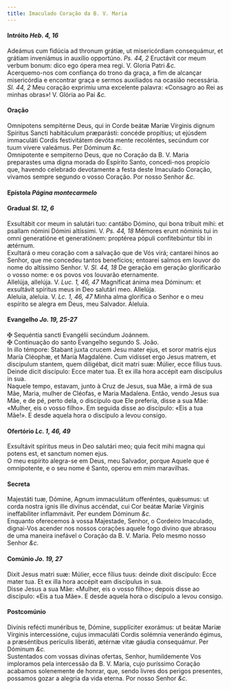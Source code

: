 ```yaml
---
title: Imaculado Coração da B. V. Maria
---
```



<h4 class="text-center">Intróito <em>Heb. 4, 16</em></h4>
<div class="container-fluid">
<div class="row">
<div class="col-6 dropcaps text-justify">
Adeámus cum fidúcia ad thronum grátiæ, ut misericórdiam consequámur, et grátiam inveniámus in auxílio opportúno. <em>Ps. 44, 2</em> Eructávit cor meum verbum bonum: dico ego ópera mea regi.
V. Gloria Patri <em>&c.</em>
</div>
<div class="col-6 dropcaps text-justify">
Acerquemo-nos com confiança do trono da graça, a fim de alcançar misericórdia e encontrar graça e sermos auxiliados na ocasião necessária. <em>Sl. 44, 2</em> Meu coração exprimiu uma excelente palavra: «Consagro ao Rei as minhas obras»!
V. Glória ao Pai <em>&c.</em>
</div>
</div>
</div>

<h4 class="text-center">Oração</h4>
<div class="container-fluid">
<div class="row">
<div class="col-6 dropcaps text-justify">
Omnípotens sempitérne Deus, qui in Corde beátæ Maríæ Vírginis dignum Spíritus Sancti habitáculum præparásti: concéde propítius; ut ejúsdem immaculáti Cordis festivitátem devóta mente recoléntes, secúndum cor tuum vívere valeámus. Per Dóminum <em>&c.</em>
</div>
<div class="col-6 dropcaps text-justify">
Omnipotente e sempiterno Deus, que no Coração da B. V. Maria preparastes uma digna morada do Espírito Santo, concedi-nos propício que, havendo celebrado devotamente a festa deste Imaculado Coração, vivamos sempre segundo o vosso Coração. Por nosso Senhor <em>&c.</em>
</div>
</div>
</div>

<h4 class="text-center">Epístola <em>Página montecarmelo</em></h4>

<h4 class="text-center">Gradual <em>Sl. 12, 6</em></h4>
<div class="container-fluid">
<div class="row">
<div class="col-6 dropcaps text-justify">
Exsultábit cor meum in salutári tuo: cantábo Dómino, qui bona tríbuit mihi: et psallam nómini Dómini altíssimi. V. <em>Ps. 44, 18</em> Mémores erunt nóminis tui in omni generatióne et generatiónem: proptérea pópuli confitebúntur tibi in ætérnum.
</div>
<div class="col-6 dropcaps text-justify">
Exultará o meu coração com a salvação que de Vós virá; cantarei hinos ao Senhor, que me concedeu tantos benefícios; entoarei salmos em louvor do nome do altíssimo Senhor. V. <em>Sl. 44, 18</em> De geração em geração glorificarão o vosso nome: e os povos vos louvarão eternamente.
</div>
<div class="col-6 text-justify">
Allelúja, allelúja. V. <em>Luc. 1, 46, 47</em> Magníficat ánima mea Dóminum: et exsultávit spíritus meus in Deo salutári meo. Allelúja.
</div>
<div class="col-6 text-justify">
Aleluia, aleluia. V. <em>Lc. 1, 46, 47</em> Minha alma glorifica o Senhor e o meu espírito se alegra em Deus, meu Salvador. Aleluia.
</div>
</div>
</div>

<h4 class="text-center">Evangelho <em>Jo. 19, 25-27</em></h4>
<div class="container-fluid">
<div class="row">
<div class="col-6 text-justify">
<span class="text-danger">&#10016;</span> Sequéntia sancti Evangélii secúndum Joánnem.
</div>
<div class="col-6 text-justify">
<span class="text-danger">&#10016;</span> Continuação do santo Evangelho segundo S. João.
</div>
<div class="col-6 dropcaps text-justify">
In illo témpore: Stabant juxta crucem Jesu mater ejus, et soror matris ejus María Cléophæ, et María Magdaléne. Cum vidísset ergo Jesus matrem, et discípulum stantem, quem diligébat, dicit matri suæ: Múlier, ecce fílius tuus. Deinde dicit discípulo: Ecce mater tua. Et ex illa hora accépit eam discípulus in sua.
</div>
<div class="col-6 dropcaps text-justify">
Naquele tempo, estavam, junto à Cruz de Jesus, sua Mãe, a irmã de sua Mãe, Maria, mulher de Cléofas, e Maria Madalena. Então, vendo Jesus sua Mãe, e de pé, perto dela, o discípulo que Ele preferia, disse a sua Mãe: «Mulher, eis o vosso filho». Em seguida disse ao discípulo: «Eis a tua Mãe!». E desde aquela hora o discípulo a levou consigo.
</div>
</div>
</div>

<h4 class="text-center">Ofertório <em>Lc. 1, 46, 49</em></h4>
<div class="container-fluid">
<div class="row">
<div class="col-6 dropcaps text-justify">
Exsultávit spíritus meus in Deo salutári meo; quia fecit mihi magna qui potens est, et sanctum nomen ejus.
</div>
<div class="col-6 dropcaps text-justify">
O meu espírito alegra-se em Deus, meu Salvador, porque Aquele que é omnipotente, e o seu nome é Santo, operou em mim maravilhas.
</div>
</div>
</div>

<h4 class="text-center">Secreta</h4>
<div class="container-fluid">
<div class="row">
<div class="col-6 dropcaps text-justify">
Majestáti tuæ, Dómine, Agnum immaculátum offeréntes, quǽsumus: ut corda nostra ignis ille divínus accéndat, cui Cor beátæ Maríæ Vírginis ineffabíliter inflammávit. Per eundem Dóminum <em>&c.</em>
</div>
<div class="col-6 dropcaps text-justify">
Enquanto oferecemos à vossa Majestade, Senhor, o Cordeiro Imaculado, dignai-Vos acender nos nossos corações aquele fogo divino que abrasou de uma maneira inefável o Coração da B. V. Maria. Pelo mesmo nosso Senhor <em>&c.</em>
</div>
</div>
</div>

<h4 class="text-center">Comúnio <em>Jo. 19, 27</em></h4>
<div class="container-fluid">
<div class="row">
<div class="col-6 dropcaps text-justify">
Dixit Jesus matri suæ: Múlier, ecce fílius tuus: deinde dixit discípulo: Ecce mater tua. Et ex illa hora accépit eam discípulus in sua.
</div>
<div class="col-6 dropcaps text-justify">
Disse Jesus a sua Mãe: «Mulher, eis o vosso filho»; depois disse ao discípulo: «Eis a tua Mãe». E desde aquela hora o discípulo a levou consigo.
</div>
</div>
</div>

<h4 class="text-center">Postcomúnio</h4>
<div class="container-fluid">
<div class="row">
<div class="col-6 dropcaps text-justify">
Divínis refécti munéribus te, Dómine, supplíciter exorámus: ut beátæ Maríæ Vírginis intercessióne, cujus immaculáti Cordis solémnia venerándo égimus, a præséntibus perículis liberáti, ætérnæ vitæ gáudia consequámur. Per Dóminum <em>&c.</em>
</div>
<div class="col-6 dropcaps text-justify">
Sustentados com vossas divinas ofertas, Senhor, humildemente Vos imploramos pela intercessão da B. V. Maria, cujo puríssimo Coração acabamos solenemente de honrar, que, sendo livres dos perigos presentes, possamos gozar a alegria da vida eterna. Por nosso Senhor <em>&c.</em>
</div>
</div>
</div>
